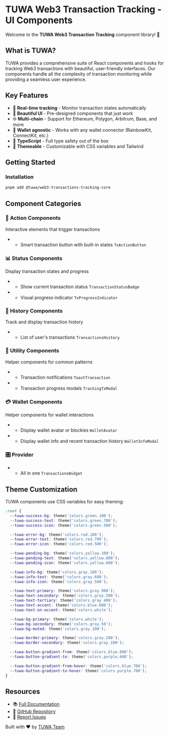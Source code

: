 
# TUWA Web3 Transaction Tracking - UI Components

Welcome to the **TUWA Web3 Transaction Tracking** component library! 🚀

## What is TUWA?

TUWA provides a comprehensive suite of React components and hooks for tracking Web3 transactions with beautiful, user-friendly interfaces. Our components handle all the complexity of transaction monitoring while providing a seamless user experience.

## Key Features

- 🔄 **Real-time tracking** - Monitor transaction states automatically
- 🎨 **Beautiful UI** - Pre-designed components that just work
- 🌐 **Multi-chain** - Support for Ethereum, Polygon, Arbitrum, Base, and more
- 🔗 **Wallet agnostic** - Works with any wallet connector (RainbowKit, ConnectKit, etc.)
- 🎯 **TypeScript** - Full type safety out of the box
- 🎨 **Themeable** - Customizable with CSS variables and Tailwind

## Getting Started

### Installation
```bash
pnpm add @tuwa/web3-transactions-tracking-core
```

## Component Categories
### 🔘 **Action Components**
Interactive elements that trigger transactions
- - Smart transaction button with built-in states `TxActionButton`

### 📊 **Status Components**
Display transaction states and progress
- - Show current transaction status `TransactionStatusBadge`
- - Visual progress indicator `TxProgressIndicator`

### 📜 **History Components**
Track and display transaction history
- - List of user's transactions `TransactionsHistory`

### 🔧 **Utility Components**
Helper components for common patterns
- - Transaction notifications `ToastTransaction`
- - Transaction progress modals `TrackingTxModal`

### 💳 **Wallet Components**
Helper components for wallet interactions
- - Display wallet avatar or blockies `WalletAvatar`
- - Display wallet info and recent transaction history `WalletInfoModal`

### 🎛️ **Provider**
- - All in one `TransactionsWidget`

## Theme Customization
TUWA components use CSS variables for easy theming:

```css
:root {
  --tuwa-success-bg: theme('colors.green.100');
  --tuwa-success-text: theme('colors.green.700');
  --tuwa-success-icon: theme('colors.green.500');

  --tuwa-error-bg: theme('colors.red.100');
  --tuwa-error-text: theme('colors.red.700');
  --tuwa-error-icon: theme('colors.red.500');

  --tuwa-pending-bg: theme('colors.yellow.100');
  --tuwa-pending-text: theme('colors.yellow.800');
  --tuwa-pending-icon: theme('colors.yellow.600');

  --tuwa-info-bg: theme('colors.gray.100');
  --tuwa-info-text: theme('colors.gray.600');
  --tuwa-info-icon: theme('colors.gray.500');

  --tuwa-text-primary: theme('colors.gray.900');
  --tuwa-text-secondary: theme('colors.gray.500');
  --tuwa-text-tertiary: theme('colors.gray.400');
  --tuwa-text-accent: theme('colors.blue.600');
  --tuwa-text-on-accent: theme('colors.white');

  --tuwa-bg-primary: theme('colors.white');
  --tuwa-bg-secondary: theme('colors.gray.50');
  --tuwa-bg-muted: theme('colors.gray.100');

  --tuwa-border-primary: theme('colors.gray.200');
  --tuwa-border-secondary: theme('colors.gray.100');

  --tuwa-button-gradient-from: theme('colors.blue.600');
  --tuwa-button-gradient-to: theme('colors.purple.600');

  --tuwa-button-gradient-from-hover: theme('colors.blue.700');
  --tuwa-button-gradient-to-hover: theme('colors.purple.700');
}
```

## Resources
- 📚 [Full Documentation](https://docs.tuwa.co.ua)
- 🔗 [GitHub Repository](https://github.com/TuwaIO/web3-transactions-tracking)
- 🐛 [Report Issues](https://github.com/TuwaIO/web3-transactions-tracking/issues)

Built with ❤️ by [TUWA Team](https://github.com/TuwaIO)
